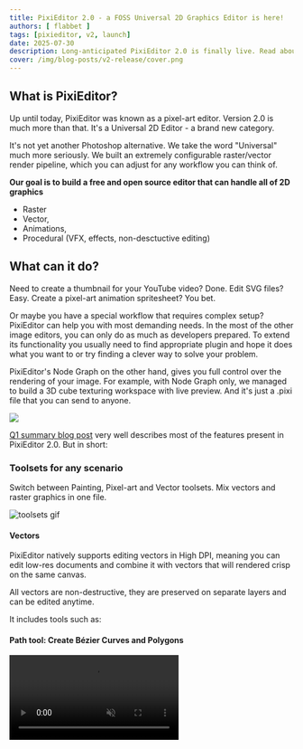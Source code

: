 ```yaml
---
title: PixiEditor 2.0 - a FOSS Universal 2D Graphics Editor is here!
authors: [ flabbet ] 
tags: [pixieditor, v2, launch]
date: 2025-07-30
description: Long-anticipated PixiEditor 2.0 is finally live. Read about the features, roadmap and our mission.
cover: /img/blog-posts/v2-release/cover.png
---
```



## What is PixiEditor?

Up until today, PixiEditor was known as a pixel-art editor. Version 2.0 is much more than that. It's a Universal 2D Editor - a brand new category.

It's not yet another Photoshop alternative. We take the word "Universal" much more seriously. We built an extremely configurable raster/vector render pipeline, which you can adjust for any workflow you can think of.

**Our goal is to build a free and open source editor that can handle all of 2D graphics**

- Raster
- Vector,
- Animations,
- Procedural (VFX, effects, non-desctuctive editing)

## What can it do?

Need to create a thumbnail for your YouTube video? Done. Edit SVG files? Easy. Create a pixel-art animation spritesheet? You bet.

Or maybe you have a special workflow that requires complex setup? PixiEditor can help you with most demanding needs. In the most of the other image editors, you can only do as much as developers prepared. To extend its functionality you usually need to find appropriate plugin and hope it does what you want to or try finding a clever way to solve your problem.

PixiEditor's Node Graph on the other hand, gives you full control over the rendering of your image. For example, with Node Graph only, we managed to build a 3D cube texturing workspace with live preview. And it's just a .pixi file that you can send to anyone.


<img src="/img/blog-posts/v2-release-date/5.png"/>

[Q1 summary blog post](/blog/2025/03/19/q1-status) very well describes most of the features present in PixiEditor 2.0. But in short:

### Toolsets for any scenario

Switch between Painting, Pixel-art and Vector toolsets. Mix vectors and raster graphics in one file.

<Image src={toolsetsGif} alt="toolsets gif" />

#### Vectors

PixiEditor natively supports editing vectors in High DPI, meaning you can edit low-res documents and combine it with vectors that will rendered crisp on the same canvas.

All vectors are non-destructive, they are preserved on separate layers and can be edited anytime.

It includes tools such as:

#### Path tool: Create Bézier Curves and Polygons
<video src="/videos/stateq12025/Vectors.webm" loop muted autoPlay controls/>
#### Line, Ellipse and Rectangle
![Shapes Vector](/img/blog-posts/stateq12025/ShapesVector.png)
#### Text
![Vector Font](/img/blog-posts/stateq12025/mcf.png)

It's far from end of the list, vectors and vector layers are very powerful in combination with [Node Graph](#node-graph)

### Node Graph

The Node Graph is one of PixiEditor's most powerful features. It allows for creating effects previously only possible with specialized software such as game engines.

With classic layers + tools experience you can do very much, but with node graph, you can make almost anything. I'm not joking, it's just a matter of time until someone runs Doom in it.

#### Basic overview

By connecting nodes you can make complex effects using simple rules. Every layer is a node and it can be connected to other nodes. 

##### _Procedurally Generated Islands with seasons animation_
<video src="/videos/stateq12025/Island.webm" muted autoPlay loop controls/>

__Fully procedural fire__
<video src="/videos/v2-release/fire.webm" muted autoPlay loop controls/>

#### Node Workspaces

To solve the issue of constant need of reattaching nodes to see their effect, we've implemented a special node called "Preview" which creates a custom output that can be toggled in the viewport settings

<video src="/videos/stateq12025/Workspace.webm" loop autoplay mute controls />

In the video above, there's only one file that has a graph with multiple outputs. By creating 3 viewports for the same image, you can preview all the outputs at once.

This is a very powerful feature that allows you to create entire workspaces. We've made a [reusable pixel art case study](https://www.youtube.com/watch?v=ghLrq0Wx41o) to demonstrate its use.

### Animations

One of the most requested features in PixiEditor 1.0 was frame by frame animations, and we've finally delivered. 

<video src="/videos/stateq12025/Slime.webm" loop autoplay mute controls />

But that's not the end, except classic cels you can utilize node graph to create procedural animations.

<video src="/videos/stateq12025/Anim.webm" loop autoplay mute controls />

You can render them as a video (gif, mp4) or export to spritesheet for your games.

One missing piece of the puzzle is key frame animations and vector animations, but that's coming later after 2.0 release.


### Pixel Art Toolset

You can create pixel arts with dedicated tools, such as:

#### Brush with pixel-perfect option
<video src="/videos/stateq12025/PixelPerfect.webm" loop muted autoPlay controls/>

#### Transform (scale, move, skew, rotate, perspective) selection and layers
<video src="/videos/stateq12025/Skew.webm" loop muted autoPlay controls/>


#### Non-destructive, pixel-perfect text tool
<video src="/videos/stateq12025/TextPp.webm" loop muted autoPlay controls/>


## Interested?

Make sure to read [Q1 summary blog post](/blog/2025/03/19/q1-status) for feature details

## Pixi Labs and Founder's Pack

One of the big changes that happened over past few months is the birth of Pixi Labs Sp. z o.o. - we've established a legal entity for PixiEditor related stuff. 

But don't worry, PixiEditor is still independent, free and open-source. We are not going to change that. However there are a lot of challenges when it comes to building open-source projects. The biggest is funding.

Over 1 year ago I left my job to finally develop PixiEditor full time. I want to keep it that way. I deeply believe in open-source and its importance in the world. Unfortunately we don't live in a utopia and 
I need to start earning money, both to buy myself food, keep PixiEditor infrastructure alive and ideally, hire other PixiEditor contributors.

### How are we planning to earn money? 

The deal is simple. We'll be maintaining and developing PixiEditor for free and in the meantime we will create useful paid extensions and assets that you'll be able to buy.

It's a win-win.

### Founder's Pack

A very first paid extension we've just released with 2.0 Release is **Founder's Pack**, and is available today. 

For the old timers, Founder's Pack is a upgraded _Supporter Pack_, so if you've purchased Supporter Pack, you'll get the update for free. We are retiring Supporter Pack as Founder's Pack replaces it.

#### What does it offer? 

Let's start with the juciest things, **workspaces**.

<Image src={workspaces} alt="Workspaces infographic"/>

#### Card Builder

Now no matter if you are Balatro fan, or you are building a card based game, Card Builder workspace makes it easy. It automatically creates a pattern on the back, mirrors all the suits and ranks.

Ask Mushy, he seems to like being a part of a card.

<Image src={cards} alt="card" />

#### 3D Cube Texturing

No need to leave PixiEditor to see the result, rotate the cube and see how your texture fits!

<Image src={tex3d} alt="3D cube" />

#### Texturing

The concept is simple, you have a drawing area and PixiEditor tiles it on all sides to give you a quick glance if your texture is seamless.

<Image src={texturing} alt="Texture" />

#### Reusable pixel-art animation

A workspace that is set up to quickly create reusable animations based on UV indexing. Works great if you need to create a lot of variations of the same animation.

<div class="flex flex-row flex-wrap">
<Image src={runningGuy1} alt="Running guy 1" />
<Image src={runningGuy2} alt="Running guy 2" />
<Image src={runningGuy3} alt="Running guy 3" />
</div>

### Palettes

21 unique palettes ready to use.

<Image src={pals} alt="palettes info graphic"/>

### Unique badge inside the app

<Image src={badge} alt="Badge preview"/>

<a href="/download" class="px-4 py-2 bg-rose-500 hover:bg-rose-700 rounded no-underline">Get it today</a>

## Join us on the Release Live stream

If you want to see what PixiEditor 2.0 is capable of or you want to ask us a question, join our livestream today (30 July). If you are reading this later, the recording is available, check how it went!

I hope it inspires you to make something cool. Or silly. Or tiny. Or huge. Whatever it is, just have fun.

<iframe maxWidth={500} class='w-full' height="315" src="https://www.youtube-nocookie.com/embed/D-C0NyARIM8?si=iAVCYvjoDndkIFQx" title="YouTube video player" frameborder="0" allow="accelerometer; autoplay; clipboard-write; encrypted-media; gyroscope; picture-in-picture; web-share" referrerpolicy="strict-origin-when-cross-origin" allowfullscreen></iframe>

**Make sure to stay till the end as we will be giving away Founder's Pack and a discount code.**

## Some additional info

PixiEditor 2.0 has a bit higher hardware requirements than 1.0, mainly you need a Vulkan compatible GPU (or CPU with integrated graphics that support it) and 64 bit system. If for any reason, 2.0 does not work for you, click on Properties in the Steam library, then Betas and select pixieditor-1.0 beta to downgrade.
We are working hard to support more hardware configurations, but 32-bit systems will no longer be supported. 

## Thank you

I would like to thank you from the bottom of my heart for your support along the way. But It's not the end. If you use PixiEditor and find it useful, consider buying Founder's Pack as it is the only way to ensure we can keep working on this.

flabbet